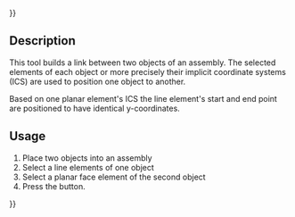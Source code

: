 {{UnfinishedDocu{{#translation:}}}}
<languages/>
<translate>

<!--T:1-->
{{Docnav
|[[Assembly3_ConstraintPointsVertical|Points vertical]]
|[[Assembly3_ConstraintLineVertical|Line vertical]]
|[[Assembly3_Workbench|Assembly3]]
|IconL=Assembly_ConstraintPointsVertical.svg
|IconR=Assembly_ConstraintLineVertical.svg
|IconC=Assembly3_workbench_icon.svg
}}

<!--T:2-->
{{GuiCommand
|Name=Assembly3 ConstraintLineHorizontal
|Icon=Assembly_ConstraintLineHorizontal.svg
|Workbenches=[[Assembly3_Workbench|Assembly3]]
}}

== Description == <!--T:3-->

<!--T:4-->
This tool builds a link between two objects of an assembly. The selected elements of each object or more precisely their implicit coordinate systems (ICS) are used to position one object to another.

<!--T:8-->
Based on one planar element's ICS the line element's start and end point are positioned to have identical y-coordinates.

== Usage == <!--T:5--> 

<!--T:6-->
# Place two objects into an assembly
# Select a line elements of one object
# Select a planar face element of the second object
# Press the {{Button|[[Image:Assembly_ConstraintLineHorizontal.svg|16px]] [[Assembly3_ConstraintLineHorizontal|Line horizontal]]}} button.

   
<!--T:7-->
{{Docnav
|[[Assembly3_ConstraintPointsVertical|Points vertical]]
|[[Assembly3_ConstraintLineVertical|Line vertical]]
|[[Assembly3_Workbench|Assembly3]]
|IconL=Assembly_ConstraintPointsVertical.svg
|IconR=Assembly_ConstraintLineVertical.svg
|IconC=Assembly3_workbench_icon.svg
}}

</translate>
{{Userdocnavi{{#translation:}}}}